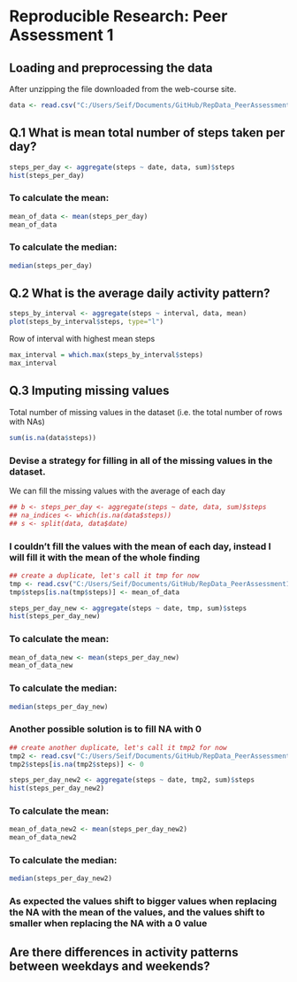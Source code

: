 # Reproducible Research: Peer Assessment 1


## Loading and preprocessing the data

After unzipping the file downloaded from the web-course site.
```r
data <- read.csv("C:/Users/Seif/Documents/GitHub/RepData_PeerAssessment1/activity.csv")
```


## Q.1 What is mean total number of steps taken per day?
```r
steps_per_day <- aggregate(steps ~ date, data, sum)$steps
hist(steps_per_day)
```


### To calculate the mean:
```r
mean_of_data <- mean(steps_per_day)
mean_of_data
```

### To calculate the median:
```r
median(steps_per_day)
```

## Q.2 What is the average daily activity pattern?
```r
steps_by_interval <- aggregate(steps ~ interval, data, mean)
plot(steps_by_interval$steps, type="l")

```

Row of interval with highest mean steps

```r
max_interval = which.max(steps_by_interval$steps)
max_interval
```


## Q.3 Imputing missing values

Total number of missing values in the dataset (i.e. the total number of rows with NAs)
```r
sum(is.na(data$steps))
```

### Devise a strategy for filling in all of the missing values in the dataset.

We can fill the missing values with the average of each day

``` r
## b <- steps_per_day <- aggregate(steps ~ date, data, sum)$steps
## na_indices <- which(is.na(data$steps))
## s <- split(data, data$date)

```
### I couldn't fill the values with the mean of each day, instead I will fill it with the mean of the whole finding 
```r
## create a duplicate, let's call it tmp for now
tmp <- read.csv("C:/Users/Seif/Documents/GitHub/RepData_PeerAssessment1/activity.csv")
tmp$steps[is.na(tmp$steps)] <- mean_of_data

```

```r
steps_per_day_new <- aggregate(steps ~ date, tmp, sum)$steps
hist(steps_per_day_new)
```


### To calculate the mean:
```r
mean_of_data_new <- mean(steps_per_day_new)
mean_of_data_new
```

### To calculate the median:
```r
median(steps_per_day_new)
```


### Another possible solution is to fill NA with 0
```r
## create another duplicate, let's call it tmp2 for now
tmp2 <- read.csv("C:/Users/Seif/Documents/GitHub/RepData_PeerAssessment1/activity.csv")
tmp2$steps[is.na(tmp2$steps)] <- 0

```

```r
steps_per_day_new2 <- aggregate(steps ~ date, tmp2, sum)$steps
hist(steps_per_day_new2)
```


### To calculate the mean:
```r
mean_of_data_new2 <- mean(steps_per_day_new2)
mean_of_data_new2
```

### To calculate the median:
```r
median(steps_per_day_new2)
```


### As expected the values shift to bigger values when replacing the NA with the mean of the values, and the values shift to smaller when replacing the NA with a 0 value


## Are there differences in activity patterns between weekdays and weekends?

